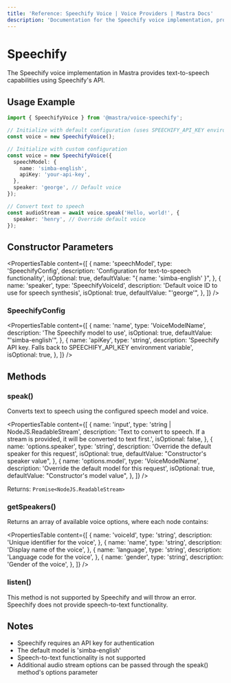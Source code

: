 ```yaml
---
title: 'Reference: Speechify Voice | Voice Providers | Mastra Docs'
description: 'Documentation for the Speechify voice implementation, providing text-to-speech capabilities.'
---
```


# Speechify

The Speechify voice implementation in Mastra provides text-to-speech capabilities using Speechify's API.

## Usage Example

```typescript
import { SpeechifyVoice } from '@mastra/voice-speechify';

// Initialize with default configuration (uses SPEECHIFY_API_KEY environment variable)
const voice = new SpeechifyVoice();

// Initialize with custom configuration
const voice = new SpeechifyVoice({
  speechModel: {
    name: 'simba-english',
    apiKey: 'your-api-key',
  },
  speaker: 'george', // Default voice
});

// Convert text to speech
const audioStream = await voice.speak('Hello, world!', {
  speaker: 'henry', // Override default voice
});
```

## Constructor Parameters

<PropertiesTable
  content={[
    {
      name: 'speechModel',
      type: 'SpeechifyConfig',
      description: 'Configuration for text-to-speech functionality',
      isOptional: true,
      defaultValue: "{ name: 'simba-english' }",
    },
    {
      name: 'speaker',
      type: 'SpeechifyVoiceId',
      description: 'Default voice ID to use for speech synthesis',
      isOptional: true,
      defaultValue: "'george'",
    },
  ]}
/>

### SpeechifyConfig

<PropertiesTable
  content={[
    {
      name: 'name',
      type: 'VoiceModelName',
      description: 'The Speechify model to use',
      isOptional: true,
      defaultValue: "'simba-english'",
    },
    {
      name: 'apiKey',
      type: 'string',
      description: 'Speechify API key. Falls back to SPEECHIFY_API_KEY environment variable',
      isOptional: true,
    },
  ]}
/>

## Methods

### speak()

Converts text to speech using the configured speech model and voice.

<PropertiesTable
  content={[
    {
      name: 'input',
      type: 'string | NodeJS.ReadableStream',
      description: 'Text to convert to speech. If a stream is provided, it will be converted to text first.',
      isOptional: false,
    },
    {
      name: 'options.speaker',
      type: 'string',
      description: 'Override the default speaker for this request',
      isOptional: true,
      defaultValue: "Constructor's speaker value",
    },
    {
      name: 'options.model',
      type: 'VoiceModelName',
      description: 'Override the default model for this request',
      isOptional: true,
      defaultValue: "Constructor's model value",
    },
  ]}
/>

Returns: `Promise<NodeJS.ReadableStream>`

### getSpeakers()

Returns an array of available voice options, where each node contains:

<PropertiesTable
  content={[
    {
      name: 'voiceId',
      type: 'string',
      description: 'Unique identifier for the voice',
    },
    {
      name: 'name',
      type: 'string',
      description: 'Display name of the voice',
    },
    {
      name: 'language',
      type: 'string',
      description: 'Language code for the voice',
    },
    {
      name: 'gender',
      type: 'string',
      description: 'Gender of the voice',
    },
  ]}
/>

### listen()

This method is not supported by Speechify and will throw an error. Speechify does not provide speech-to-text functionality.

## Notes

- Speechify requires an API key for authentication
- The default model is 'simba-english'
- Speech-to-text functionality is not supported
- Additional audio stream options can be passed through the speak() method's options parameter
